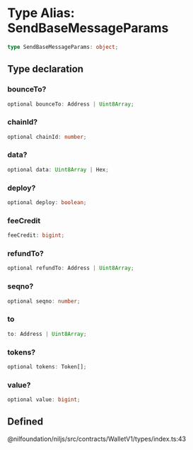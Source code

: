 # Type Alias: SendBaseMessageParams

```ts
type SendBaseMessageParams: object;
```

## Type declaration

### bounceTo?

```ts
optional bounceTo: Address | Uint8Array;
```

### chainId?

```ts
optional chainId: number;
```

### data?

```ts
optional data: Uint8Array | Hex;
```

### deploy?

```ts
optional deploy: boolean;
```

### feeCredit

```ts
feeCredit: bigint;
```

### refundTo?

```ts
optional refundTo: Address | Uint8Array;
```

### seqno?

```ts
optional seqno: number;
```

### to

```ts
to: Address | Uint8Array;
```

### tokens?

```ts
optional tokens: Token[];
```

### value?

```ts
optional value: bigint;
```

## Defined  
@nilfoundation/niljs/src/contracts/WalletV1/types/index.ts:43
